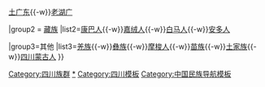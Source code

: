 {{Navbox
|name=四川族群
|title=四川族群

|group1 = [[汉族]]
|list1=[[巴蜀人]]{{-w}}[[客家民系|土广东]]{{-w}}[[湖湘人|老湖广]]

|group2 = [[藏族]]
|list2=[[康巴人]]{{-w}}[[嘉绒人]]{{-w}}[[白马人]]{{-w}}[[安多人]]

|group3=其他
|list3=[[羌族]]{{-w}}[[彝族]]{{-w}}[[摩梭人]]{{-w}}[[苗族]]{{-w}}[[土家族]]{{-w}}[[四川蒙古人]]
}}[[Category:四川族群]]<noinclude>

[[Category:四川族群|*]]
[[Category:四川模板]]
[[Category:中国民族导航模板]]
<noinclude>